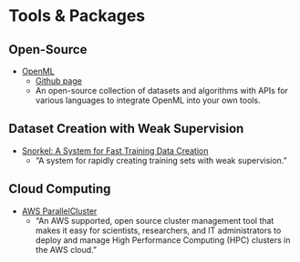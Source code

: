 # Tools & Packages {#tools_packages} 

## Open-Source

- [OpenML](https://www.openml.org)
    - [Github page](https://github.com/openml/OpenML)
    - An open-source collection of datasets and algorithms with APIs for various languages to integrate OpenML into your own tools.

## Dataset Creation with Weak Supervision

- [Snorkel: A System for Fast Training Data Creation](https://hazyresearch.github.io/snorkel/)
    - "A system for rapidly creating training sets with weak supervision."

## Cloud Computing

- [AWS ParallelCluster](https://aws.amazon.com/blogs/opensource/aws-parallelcluster/)
    - "An AWS supported, open source cluster management tool that makes it easy for scientists, researchers, and IT administrators to deploy and manage High Performance Computing (HPC) clusters in the AWS cloud."